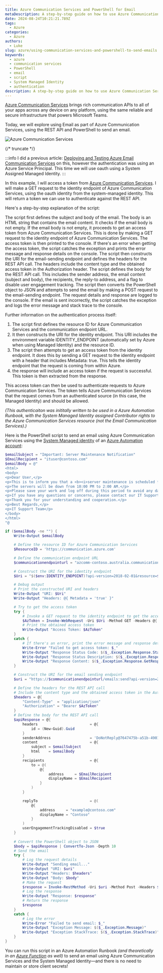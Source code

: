 ```yaml
---
title: Azure Communication Services and PowerShell for Email
metaDescription: A step-by-step guide on how to use Azure Communication Services and PowerShell to send emails.
date: 2024-08-24T10:21:21.789Z
tags:
  - Azure
categories:
  - Azure
authors:
  - Luke
slug: azure/using-communication-services-and-powershell-to-send-emails
keywords:
  - azure
  - communication services
  - PowerShell
  - email
  - script
  - System Managed Identity
  - authentication
description: A step-by-step guide on how to use Azure Communication Services and PowerShell to send emails.
---
```


[Azure Communication Services](https://azure.microsoft.com/products/communication-services?WT.mc_id=AZ-MVP-5004796) brings rich communication APIs to all of your apps across any device on any platform, using the same reliable and secure infrastructure that powers Microsoft Teams.

Today, we will explore using Email as part of Azure Communication Services, using the REST API and PowerShell to send an email.

![Azure Communication Services](images/BlogHeading_DeployandTestACS.gif)

{/* truncate */}

:::info
I did a previous article: [Deploying and Testing Azure Email Communication Services](https://luke.geek.nz/azure/azure-email-communication-services/) on this, however the authentication was using an Azure Service Principal. This time we will use oauth using a System Assigned Managed Identity.
:::

In this example, I will access a token from [Azure Communication Services](https://azure.microsoft.com/products/communication-services?WT.mc_id=AZ-MVP-5004796). I will make a GET request to the identity endpoint of Azure Communication Services, using the oauth identity from the system-managed identity. This will return a token we can use to authenticate against the REST API.

Here's a step-by-step explanation of the script:

The script first defines the subject and body of the email. The body is an HTML string that contains the email content.
It checks if the email body is not empty.
If the email body is not empty, it proceeds to get an access token from Azure Communication Services. This is done by making a GET request to the identity endpoint of Azure Communication Services. The access token is then printed to the console.
If there's an error when getting the access token, the script catches the exception and prints the error message and response details on the console.
The script then constructs the URI for the email-sending endpoint and defines the headers for the REST API call. The headers include the content type and the obtained access token in the Authorization header.
The script defines the body for the REST API call. This includes the sender address, the email content (subject and body), the recipients, the reply-to address, and a flag to disable user engagement tracking.
The script then converts the PowerShell object to JSON and attempts to send the email by making a POST request to the email-sending endpoint. The request details and response are logged to the console.
If the email is sent incorrectly, the script catches the exception and logs the error message and stack trace to the console.

Further information on the authentication process itself:

1. The script first defines the resource ID for Azure Communication Services and the communication endpoint URL.
2. It then constructs the URI for the identity endpoint. This URI includes the environment variable IDENTITY_ENDPOINT (automatically set by Azure when using Managed Identity) and the resource ID.
3. The script then attempts to get an access token from the identity endpoint. It does this by sending a GET request to the identity endpoint with a header that includes Metadata: true. This tells the identity endpoint that the request is coming from within Azure.
4. the response will include an access token if the request is successful. This token is then extracted from the response.

This access token can then be used to authenticate requests to Azure Communication Services. The token tells Azure Communication Services that the request comes from an authenticated source (in this case, the Managed Identity) and should be allowed.

_(This authenticaiton was inititally written to be used in a Azure Automation Runbook, with the System Managed Identity assigned Contributor rights to the Azure Communication Services resource (not the Email Communication Services).)_

Here is the PowerShell script to send an email using Azure Communication Services using the [System Managed identity](https://learn.microsoft.com/entra/identity/managed-identities-azure-resources/overview?WT.mc_id=AZ-MVP-5004796) of an [Azure Automation account](https://learn.microsoft.com/azure/automation/overview?WT.mc_id=AZ-MVP-5004796):

```powershell
$emailSubject = "Important: Server Maintenance Notification"
$EmailRecipient = "ituser@contoso.com"
$emailBody = @"
<html>
<body>
<p>Dear User,</p>
<p>This is to inform you that a <b><i>server maintenance is scheduled for the next week</i></b>.</p>
<p>The servers will be down from 10:00 PM to 2:00 AM.</p>
<p>Please save your work and log off during this period to avoid any data loss.</p>
<p>If you have any questions or concerns, please contact our IT Support team.</p>
<p>Thank you for your understanding and cooperation.</p>
<p>Best Regards,</p>
<p>IT Support Team</p>
</body>
</html>
"@

if ($emailBody -ne "") {
    Write-Output $emailBody  

    # Define the resource ID for Azure Communication Services
    $ResourceID = 'https://communication.azure.com'

    # Define the communication endpoint URL
    $communicationendpointurl = "azcomm-contoso.australia.communication.azure.com" # Update with your communication endpoint URL

    # Construct the URI for the identity endpoint
    $Uri = "$($env:IDENTITY_ENDPOINT)?api-version=2018-02-01&resource=$ResourceID"

    # Debug output
    # Print the constructed URI and headers
    Write-Output "URI: $Uri"
    Write-Output "Headers: @{ Metadata = 'true' }"

    # Try to get the access token
    try {
        # Invoke a GET request to the identity endpoint to get the access token
        $AzToken = Invoke-WebRequest -Uri $Uri -Method GET -Headers @{ Metadata = "true" } -UseBasicParsing | Select-Object -ExpandProperty Content | ConvertFrom-Json | Select-Object -ExpandProperty access_token
        # Print the obtained access token
        Write-Output "Access Token: $AzToken"
    }
    catch {
        # If there's an error, print the error message and response details
        Write-Error "Failed to get access token: $_"
        Write-Output "Response Status Code: $($_.Exception.Response.StatusCode.Value__)"
        Write-Output "Response Status Description: $($_.Exception.Response.StatusDescription)"
        Write-Output "Response Content: $($_.Exception.Response.GetResponseStream() | %{ $_.ReadToEnd() })"
    }

    # Construct the URI for the email sending endpoint
    $uri = "https://$communicationendpointurl/emails:send?api-version=2023-03-31"

    # Define the headers for the REST API call
    # Include the content type and the obtained access token in the Authorization header
    $headers = @{
        "Content-Type"  = "application/json"
        "Authorization" = "Bearer $AzToken"
    }
    # Define the body for the REST API call
    $apiResponse = @{
        headers                        = @{
            id = (New-Guid).Guid
        }
        senderAddress                  = 'DoNotReply@7647475b-a51b-4901-8674-917e6abea743.azurecomm.net'
        content                        = @{
            subject = $emailSubject
            html    = $emailBody
        }
        recipients                     = @{
            to = @(
                @{
                    address     = $EmailRecipient
                    displayName = $EmailRecipient
                }
            )
        }

        replyTo                        = @(
            @{
                address     = "example@contoso.com"
                displayName = "Contoso"
            }
        )
        userEngagementTrackingDisabled = $true
    }
                
    # Convert the PowerShell object to JSON
    $body = $apiResponse | ConvertTo-Json -Depth 10
    # Send the email
    try {
        # Log the request details
        Write-Output "Sending email..."
        Write-Output "URI: $uri"
        Write-Output "Headers: $headers"
        Write-Output "Body: $body"
        # Make the request
        $response = Invoke-RestMethod -Uri $uri -Method Post -Headers $headers -Body $body -UseBasicParsing
        # Log the response
        Write-Output "Response: $response"
        # Return the response
        $response
    }
    catch {
        # Log the error
        Write-Error "Failed to send email: $_"
        Write-Output "Exception Message: $($_.Exception.Message)"
        Write-Output "Exception StackTrace: $($_.Exception.StackTrace)"
    }
}
```

You can run this script in an Azure Automation Runbook _(and theoretically in an [Azure Function](https://learn.microsoft.com/azure/azure-functions/functions-overview?pivots=programming-language-csharp&WT.mc_id=AZ-MVP-5004796) as well)_ to send an email using Azure Communication Services and the System Managed Identity—and there is no need to maintain or store client secrets!
